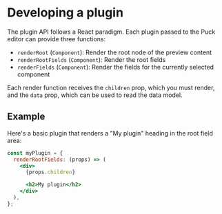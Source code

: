 # Developing a plugin

The plugin API follows a React paradigm. Each plugin passed to the Puck editor can provide three functions:

- `renderRoot` (`Component`): Render the root node of the preview content
- `renderRootFields` (`Component`): Render the root fields
- `renderFields` (`Component`): Render the fields for the currently selected component

Each render function receives the `children` prop, which you must render, and the `data` prop, which can be used to read the data model.

## Example

Here's a basic plugin that renders a "My plugin" heading in the root field area:

```jsx
const myPlugin = {
  renderRootFields: (props) => (
    <div>
      {props.children}

      <h2>My plugin</h2>
    </div>
  ),
};
```
